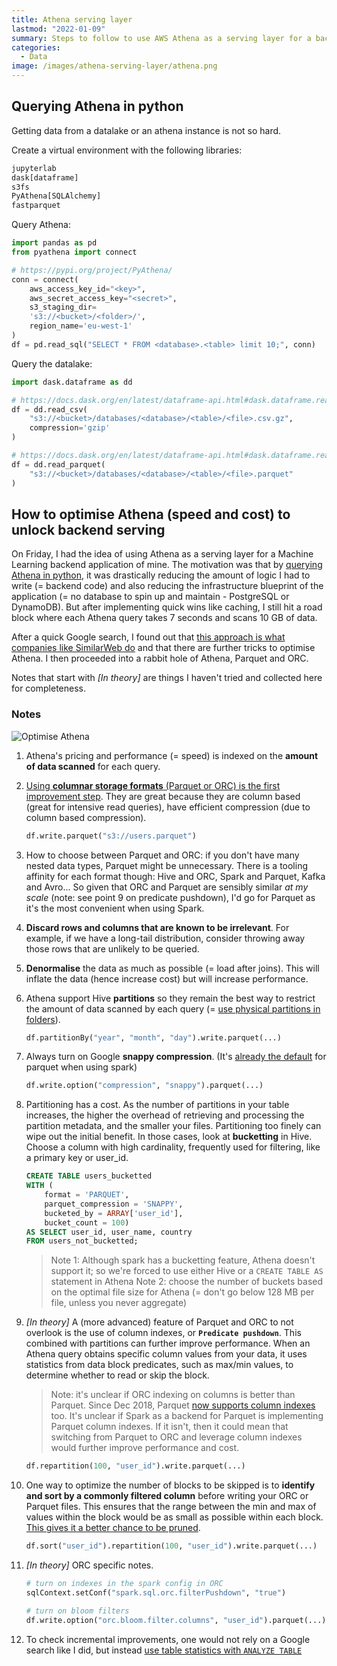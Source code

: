 ```yaml
---
title: Athena serving layer
lastmod: "2022-01-09"
summary: Steps to follow to use AWS Athena as a serving layer for a backend service.
categories:
  - Data
image: /images/athena-serving-layer/athena.png
---
```


## Querying Athena in python

Getting data from a datalake or an athena instance is not so hard.

Create a virtual environment with the following libraries:

```txt:requirements.txt
jupyterlab
dask[dataframe]
s3fs
PyAthena[SQLAlchemy]
fastparquet
```

Query Athena:

```python:athena_client.py
import pandas as pd
from pyathena import connect

# https://pypi.org/project/PyAthena/
conn = connect(
    aws_access_key_id="<key>",
    aws_secret_access_key="<secret>",
    s3_staging_dir=
    's3://<bucket>/<folder>/',
    region_name='eu-west-1'
)
df = pd.read_sql("SELECT * FROM <database>.<table> limit 10;", conn)
```

Query the datalake:

```python:datalake_client.py
import dask.dataframe as dd

# https://docs.dask.org/en/latest/dataframe-api.html#dask.dataframe.read_csv
df = dd.read_csv(
    "s3://<bucket>/databases/<database>/<table>/<file>.csv.gz",
    compression='gzip'
)

# https://docs.dask.org/en/latest/dataframe-api.html#dask.dataframe.read_parquet
df = dd.read_parquet(
    "s3://<bucket>/databases/<database>/<table>/<file>.parquet"
)
```

## How to optimise Athena (speed and cost) to unlock backend serving

On Friday, I had the idea of using Athena as a serving layer for a Machine Learning backend application of mine. The motivation was that by [querying Athena in python](#querying-athena-in-python), it was drastically reducing the amount of logic I had to write (= backend code) and also reducing the infrastructure blueprint of the application (= no database to spin up and maintain - PostgreSQL or DynamoDB). But after implementing quick wins like caching, I still hit a road block where each Athena query takes 7 seconds and scans 10 GB of data.

After a quick Google search, I found out that [this approach is what companies like SimilarWeb do](https://similarweb.engineering/athena-serving-layer/) and that there are further tricks to optimise Athena. I then proceeded into a rabbit hole of Athena, Parquet and ORC.

Notes that start with _[In theory]_ are things I haven't tried and collected here for completeness.

### Notes

![Optimise Athena](/images/athena-serving-layer/athena-serving-layer.png)

1. Athena's pricing and performance (= speed) is indexed on the **amount of data scanned** for each query.

1. [Using **columnar storage formats** (Parquet or ORC) is the first improvement step](https://docs.aws.amazon.com/athena/latest/ug/columnar-storage.html). They are great because they are column based (great for intensive read queries), have efficient compression (due to column based compression).

   ```python
   df.write.parquet("s3://users.parquet")
   ```

1. How to choose between Parquet and ORC: if you don't have many nested data types, Parquet might be unnecessary. There is a tooling affinity for each format though: Hive and ORC, Spark and Parquet, Kafka and Avro... So given that ORC and Parquet are sensibly similar _at my scale_ (note: see point 9 on predicate pushdown), I'd go for Parquet as it's the most convenient when using Spark.

1. **Discard rows and columns that are known to be irrelevant**. For example, if we have a long-tail distribution, consider throwing away those rows that are unlikely to be queried.

1. **Denormalise** the data as much as possible (= load after joins). This will inflate the data (hence increase cost) but will increase performance.

1. Athena support Hive **partitions** so they remain the best way to restrict the amount of data scanned by each query (= [use physical partitions in folders](https://docs.aws.amazon.com/athena/latest/ug/partitions.html)).

   ```python
   df.partitionBy("year", "month", "day").write.parquet(...)
   ```

1. Always turn on Google **snappy compression**. (It's [already the default](https://spark.apache.org/docs/latest/sql-data-sources-parquet.html#configuration) for parquet when using spark)

   ```python
   df.write.option("compression", "snappy").parquet(...)
   ```

1. Partitioning has a cost. As the number of partitions in your table increases, the higher the overhead of retrieving and processing the partition metadata, and the smaller your files. Partitioning too finely can wipe out the initial benefit. In those cases, look at **bucketting** in Hive. Choose a column with high cardinality, frequently used for filtering, like a primary key or user_id.

   ```sql
   CREATE TABLE users_bucketted
   WITH (
       format = 'PARQUET',
       parquet_compression = 'SNAPPY',
       bucketed_by = ARRAY['user_id'],
       bucket_count = 100)
   AS SELECT user_id, user_name, country
   FROM users_not_bucketted;
   ```

   > Note 1: Although spark has a bucketting feature, Athena doesn't support it; so we're forced to use either Hive or a `CREATE TABLE AS` statement in Athena
   > Note 2: choose the number of buckets based on the optimal file size for Athena (= don't go below 128 MB per file, unless you never aggregate)

1. _[In theory]_ A (more advanced) feature of Parquet and ORC to not overlook is the use of column indexes, or **`Predicate pushdown`**. This combined with partitions can further improve performance. When an Athena query obtains specific column values from your data, it uses statistics from data block predicates, such as max/min values, to determine whether to read or skip the block.

   > Note: it's unclear if ORC indexing on columns is better than Parquet. Since Dec 2018, Parquet [now supports column indexes](https://issues.apache.org/jira/browse/PARQUET-1201) too. It's unclear if Spark as a backend for Parquet is implementing Parquet column indexes. If it isn't, then it could mean that switching from Parquet to ORC and leverage column indexes would further improve performance and cost.

   ```python
   df.repartition(100, "user_id").write.parquet(...)
   ```

1. One way to optimize the number of blocks to be skipped is to **identify and sort by a commonly filtered column** before writing your ORC or Parquet files. This ensures that the range between the min and max of values within the block would be as small as possible within each block. [This gives it a better chance to be pruned](https://aws.amazon.com/blogs/big-data/top-10-performance-tuning-tips-for-amazon-athena/).

   ```python
   df.sort("user_id").repartition(100, "user_id").write.parquet(...)
   ```

1. _[In theory]_ ORC specific notes.

   ```python
   # turn on indexes in the spark config in ORC
   sqlContext.setConf("spark.sql.orc.filterPushdown", "true")
   ```

   ```python
   # turn on bloom filters
   df.write.option("orc.bloom.filter.columns", "user_id").parquet(...)
   ```

1. To check incremental improvements, one would not rely on a Google search like I did, but instead [use table statistics with `ANALYZE TABLE`](https://hadoopsters.com/2017/12/19/how-to-build-optimal-hive-tables-using-orc-and-metastore-statistics/)
